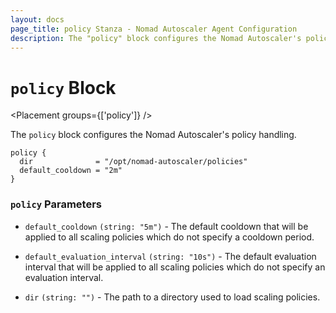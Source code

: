 ```yaml
---
layout: docs
page_title: policy Stanza - Nomad Autoscaler Agent Configuration
description: The "policy" block configures the Nomad Autoscaler's policy handling.
---
```


# `policy` Block

<Placement groups={['policy']} />

The `policy` block configures the Nomad Autoscaler's policy handling.

```hcl
policy {
  dir              = "/opt/nomad-autoscaler/policies"
  default_cooldown = "2m"
}
```

### `policy` Parameters

- `default_cooldown` `(string: "5m")` - The default cooldown that will be applied
  to all scaling policies which do not specify a cooldown period.

- `default_evaluation_interval` `(string: "10s")` - The default evaluation interval
  that will be applied to all scaling policies which do not specify an evaluation
  interval.

- `dir` `(string: "")` - The path to a directory used to load scaling policies.
